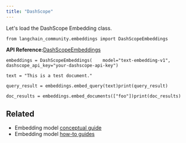 ```yaml
---
title: "DashScope"
---
```


Let's load the DashScope Embedding class.

```
from langchain_community.embeddings import DashScopeEmbeddings
```

**API Reference:**[DashScopeEmbeddings](https://python.langchain.com/api_reference/community/embeddings/langchain_community.embeddings.dashscope.DashScopeEmbeddings.html)

```
embeddings = DashScopeEmbeddings(    model="text-embedding-v1", dashscope_api_key="your-dashscope-api-key")
```

```
text = "This is a test document."
```

```
query_result = embeddings.embed_query(text)print(query_result)
```

```
doc_results = embeddings.embed_documents(["foo"])print(doc_results)
```

## Related

* Embedding model [conceptual guide](/src/oss/concepts/embedding_models)
* Embedding model [how-to guides](/src/oss/how_to/#embedding-models)

